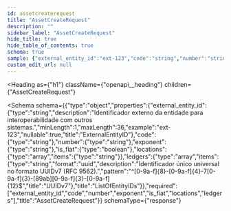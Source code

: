 ```yaml
---
id: assetcreaterequest
title: "AssetCreateRequest"
description: ""
sidebar_label: "AssetCreateRequest"
hide_title: true
hide_table_of_contents: true
schema: true
sample: {"external_entity_id":"ext-123","code":"string","number":"string","exponent":"string","is_fiat":true,"locations":["string"],"ledgers":["3fa85f64-5717-4562-b3fc-2c963f66afa6"]}
custom_edit_url: null
---
```


<!-- DO NOT EDIT THIS FILE DIRECTLY! -->
<!-- IT IS AUTOMATICALLY GENERATED FROM THE YAML FILES IN THE OAS FOLDER -->
<!-- These files are automatically generated by npm `run apidocs` scripts. -->
<!-- Any manual changes will be lost on the next automatic generation. -->
<!-- To modify the documentation or the OpenAPI specification, edit the appropriate source files in the `oas` folder. -->


<Heading
  as={"h1"}
  className={"openapi__heading"}
  children={"AssetCreateRequest"}
>
</Heading>





<Schema
  schema={{"type":"object","properties":{"external_entity_id":{"type":"string","description":"Identificador externo da entidade para interoperabilidade com outros sistemas.","minLength":1,"maxLength":36,"example":"ext-123","nullable":true,"title":"ExternalEntityID"},"code":{"type":"string"},"number":{"type":"string"},"exponent":{"type":"string"},"is_fiat":{"type":"boolean"},"locations":{"type":"array","items":{"type":"string"}},"ledgers":{"type":"array","items":{"type":"string","format":"uuid","description":"Identificador único universal no formato UUIDv7 (RFC 9562).","pattern":"^[0-9a-f]{8}-[0-9a-f]{4}-7[0-9a-f]{3}-[89ab][0-9a-f]{3}-[0-9a-f]{12}$","title":"UUIDv7"},"title":"ListOfEntityIDs"}},"required":["external_entity_id","code","number","exponent","is_fiat","locations","ledgers"],"title":"AssetCreateRequest"}}
  schemaType={"response"}
>
  
</Schema>
